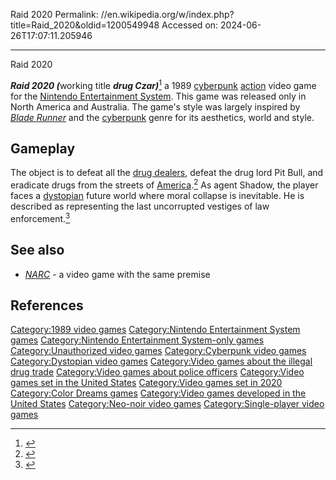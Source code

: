 Raid 2020
Permalink: //en.wikipedia.org/w/index.php?title=Raid_2020&oldid=1200549948
Accessed on: 2024-06-26T17:07:11.205946



------
Raid 2020
{{Short description|1989 American video game}}
{{Infobox video game
|title = Raid 2020
|image = Raid 2020 Cover.jpg
|caption = North American cover art
|developer = [[Color Dreams]]<ref name="gamefaqs"/>
|publisher = {{vgrelease|NA|Color Dreams<ref name="gamefaqs"/>|AUS|[[HES Interactive]]<ref name="gamefaqs"/>}}
|designer= Dan Burke<ref name="gamefaqs"/>
|released = {{vgrelease|NA|1989<ref name="gamefaqs">{{cite web| url = http://www.gamefaqs.com/console/nes/data/587553.html| title = Release information | publisher = [[GameFAQs]] | date = | accessdate = 2008-08-12}}</ref>|AUS|1990<ref name="gamefaqs"/>}}
|genre = [[Action game|Action]]<ref name="gamefaqs"/> <br> [[Shoot 'em up#Run and gun|Run and gun]]
|modes = [[Single-player video game|Single-player]]
|platforms = [[Nintendo Entertainment System|NES]]<ref name="gamefaqs"/>
}}

'''''Raid 2020 ('''''working title '''''drug Czar)'''''<ref>{{Cite news |date=March 2017 |title=Best narco video games all time |url=https://www.maxim.com/entertainment/best-narco-video-games-all-time-2017-3/}}</ref>  a 1989 [[cyberpunk]] [[Action game|action]] video game for the [[Nintendo Entertainment System]]. This game was released only in North America and Australia. The game's style was largely inspired by ''[[Blade Runner]]'' and the [[cyberpunk]] genre for its aesthetics, world and style.

==Gameplay==
The object is to defeat all the [[drug dealer]]s, defeat the drug lord Pit Bull, and eradicate drugs from the streets of [[United States of America|America]].<ref>{{cite web | url = http://www.mobygames.com/game/raid-2020| title = Basic gameplay/title information| publisher = MobyGames | date = | accessdate = 2008-10-19}}</ref> As agent Shadow, the player faces a [[dystopia|dystopian]] future world where moral collapse is inevitable. He is described as representing the last uncorrupted vestiges of law enforcement.<ref name="atarihq">{{cite web | url = http://www.atarihq.com/tsr/manuals/raid2020.txt| title = Story information from instruction manual| publisher = Atari HQ | date = | accessdate = 2008-11-14}}</ref>

==See also==
* ''[[NARC (video game)|NARC]]'' - a video game with the same premise

==References==
{{reflist}}

[[Category:1989 video games]]
[[Category:Nintendo Entertainment System games]]
[[Category:Nintendo Entertainment System-only games]]
[[Category:Unauthorized video games]]
[[Category:Cyberpunk video games]]
[[Category:Dystopian video games]]
[[Category:Video games about the illegal drug trade]]
[[Category:Video games about police officers]]
[[Category:Video games set in the United States]]
[[Category:Video games set in 2020]]
[[Category:Color Dreams games]]
[[Category:Video games developed in the United States]]
[[Category:Neo-noir video games]]
{{Action-videogame-stub}}
[[Category:Single-player video games]]